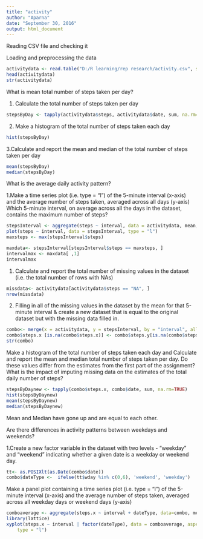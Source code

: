 ---
title: "activity"
author: "Aparna"
date: "September 30, 2016"
output: html_document
---

Reading CSV file and checking it

Loading and preprocessing the data

```{r}
activitydata <- read.table("D:/R learning/rep research/activity.csv", sep =  "," , header = TRUE) 
head(activitydata)
str(activitydata)

```
What is mean total number of steps taken per day?

1. Calculate the total number of steps taken per day
```{r}
stepsByDay <- tapply(activitydata$steps, activitydata$date, sum, na.rm=TRUE)
```

2. Make a histogram of the total number of steps taken each day
```{r, echo=TRUE}
hist(stepsByDay)
```

3.Calculate and report the mean and median of the total number of steps taken per day
```{r}
mean(stepsByDay)
median(stepsByDay)
```

What is the average daily activity pattern?

1.Make a time series plot (i.e. type = "l") of the 5-minute interval (x-axis) and the average number of steps taken, averaged across all days (y-axis)
Which 5-minute interval, on average across all the days in the dataset, contains the maximum number of steps?
```{r}
stepsInterval <- aggregate(steps ~ interval, data = activitydata, mean, na.rm = TRUE)
plot(steps ~ interval, data = stepsInterval, type = "l")
maxsteps <- max(stepsInterval$steps)

maxdata<- stepsInterval[stepsInterval$steps == maxsteps, ]
intervalmax <- maxdata[ ,1]
intervalmax
```

1. Calculate and report the total number of missing values in the dataset (i.e. the total number of rows with NAs)
```{r}
missdata<- activitydata[activitydata$steps == "NA", ]
nrow(missdata)
```
2. Filling in all of the missing values in the dataset by the mean for that 5-minute interval & create a new dataset that is equal to the original dataset but with the missing data filled in.

```{r}
combo<- merge(x = activitydata, y = stepsInterval, by = "interval", all.x = TRUE)
combo$steps.x [is.na(combo$steps.x)] <- combo$steps.y[is.na(combo$steps.x)]
str(combo)
```
Make a histogram of the total number of steps taken each day and Calculate and report the mean and median total number of steps taken per day. Do these values differ from the estimates from the first part of the assignment? What is the impact of imputing missing data on the estimates of the total daily number of steps?
```{r}
stepsByDaynew <- tapply(combo$steps.x, combo$date, sum, na.rm=TRUE)
hist(stepsByDaynew)
mean(stepsByDaynew)
median(stepsByDaynew)
```
Mean and Median have gone up and are equal to each other.

Are there differences in activity patterns between weekdays and weekends?

1.Create a new factor variable in the dataset with two levels - "weekday" and "weekend" indicating whether a given date is a weekday or weekend day.
```{r}
tt<- as.POSIXlt(as.Date(combo$date))
combo$dateType <-  ifelse(tt$wday %in% c(0,6), 'weekend', 'weekday')
```
Make a panel plot containing a time series plot (i.e. type = "l") of the 5-minute interval (x-axis) and the average number of steps taken, averaged across all weekday days or weekend days (y-axis)
```{r}
comboaverage <- aggregate(steps.x ~ interval + dateType, data=combo, mean)
library(lattice)
xyplot(steps.x ~ interval | factor(dateType), data = comboaverage, aspect = 1/2, 
    type = "l")
```